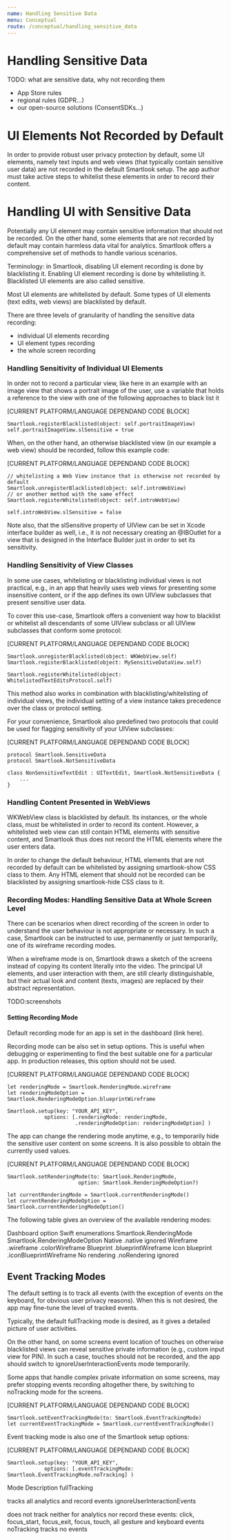```yaml
---
name: Handling Sensitive Data
menu: Conceptual
route: /conceptual/handling_sensitive_data
---
```



# Handling Sensitive Data

TODO: what are sensitive data, why not recording them 

- App Store rules
- regional rules (GDPR…)
- our open-source solutions (ConsentSDKs…)

# UI Elements Not Recorded by Default

In order to provide robust user privacy protection by default, some UI elements, namely text inputs and web views (that typically contain sensitive user data) are not recorded in the default Smartlook setup. The app author must take active steps to whitelist these elements in order to record their content.

# Handling UI with Sensitive Data

Potentially any UI element may contain sensitive information that should not be recorded. On the other hand, some elements that are not recorded by default may contain harmless data vital for analytics. Smartlook offers a comprehensive set of methods to handle various scenarios.

Terminology: in Smartlook, disabling UI element recording is done by blacklisting it. Enabling UI element recording is done by whitelisting it. Blacklisted UI elements are also called sensitive.

Most UI elements are whitelisted by default. Some types of UI elements (text edits, web views) are blacklisted by default.

There are three levels of granularity of handling the sensitive data recording:
- individual UI elements recording
- UI element types recording
- the whole screen recording 

### Handling Sensitivity of Individual UI Elements

In order not to record a particular view, like here in an example with an image view that shows a portrait image of the user, use a variable that holds a reference to the view with one of the following approaches to black list it 
 
[CURRENT PLATFORM/LANGUAGE DEPENDAND CODE BLOCK]
```
Smartlook.registerBlacklisted(object: self.portraitImageView)
self.portraitImageView.slSensitive = true
```

When, on the other hand, an otherwise blacklisted view (in our example a web view) should be recorded, follow this example code:
 
[CURRENT PLATFORM/LANGUAGE DEPENDAND CODE BLOCK]
```
// whitelisting a Web View instance that is otherwise not recorded by default
Smartlook.unregisterBlacklisted(object: self.introWebView)
// or another method with the same effect
Smartlook.registerWhitelisted(object: self.introWebView)

self.introWebView.slSensitive = false
```

Note also, that the slSensitive property of UIView can be set in Xcode interface builder as well, i.e., it is not necessary creating an @IBOutlet for a view that is designed in the Interface Builder just in order to set its sensitivity.

### Handling Sensitivity of View Classes

In some use cases, whitelisting or blacklisting individual views is not practical, e.g., in an app that heavily uses web views for presenting some insensitive content, or if the app defines its own UIView subclasses that present sensitive user data.

To cover this use-case, Smartlook offers a convenient way how to blacklist or whitelist all descendants of some UIView subclass or all UIView subclasses that conform some protocol:
 
[CURRENT PLATFORM/LANGUAGE DEPENDAND CODE BLOCK]
```
Smartlook.unregisterBlacklisted(object: WKWebView.self)
Smartlook.registerBlacklisted(object: MySensitiveDataView.self)

Smartlook.registerWhitelisted(object: WhitelistedTextEditsProtocol.self)
```

This method also works in combination with blacklisting/whitelisting of individual views, the individual setting of a view instance takes precedence over the class or protocol setting.

For your convenience, Smartlook also predefined two protocols that could be used for flagging sensitivity of your UIView subclasses:
 
[CURRENT PLATFORM/LANGUAGE DEPENDAND CODE BLOCK]
```
protocol Smartlook.SensitiveData
protocol Smartlook.NotSensitiveData
 
class NonSensitiveTextEdit : UITextEdit, Smartlook.NotSensitiveData {
    ...
}
```

### Handling Content Presented in WebViews

WKWebView class is blacklisted by default. Its instances, or the whole class, must be whitelisted in order to record its content. However, a whitelisted web view can still contain HTML elements with sensitive content, and Smartlook thus does not record the HTML elements where the user enters data.

In order to change the default behaviour, HTML elements that are not recorded by default can be whitelisted by assigning smartlook-show CSS class to them. Any HTML element that should not be recorded can be blacklisted by assigning smartlook-hide CSS class to it. 

### Recording Modes: Handling Sensitive Data at Whole Screen Level

There can be scenarios when direct recording of the screen in order to understand the user behaviour is not appropriate or necessary. In such a case, Smartlook can be instructed to use, permanently or just temporarily, one of its wireframe recording modes.

When a wireframe mode is on, Smartlook draws a sketch of the screens instead of copying its content literally into the video. The principal UI elements, and user interaction with them, are still clearly distinguishable, but their actual look and content (texts, images) are replaced by their abstract representation. 

TODO:screenshots

#### Setting Recording Mode

Default recording mode for an app is set in the dashboard (link here). 

Recording mode can be also set in setup options. This is useful when debugging or experimenting to find the best suitable one for a particular app. In production releases, this option should not be used.
 
[CURRENT PLATFORM/LANGUAGE DEPENDAND CODE BLOCK]
```
let renderingMode = Smartlook.RenderingMode.wireframe
let renderingModeOption = Smartlook.RenderingModeOption.blueprintWireframe
 
Smartlook.setup(key: "YOUR_API_KEY",
            options: [.renderingMode: renderingMode,
                      .renderingModeOption: renderingModeOption] )
```

The app can change the rendering mode anytime, e.g., to temporarily hide the sensitive user content on some screens. It is also possible to obtain the currently used values.
 
[CURRENT PLATFORM/LANGUAGE DEPENDAND CODE BLOCK]
```
Smartlook.setRenderingMode(to: Smartlook.RenderingMode, 
                       option: Smartlook.RenderingModeOption?)
 
let currentRenderingMode = Smartlook.currentRenderingMode()
let currentRenderingModeOption = Smartlook.currentRenderingModeOption()
```

The following table gives an overview of the available rendering modes:

Dashboard option
Swift enumerations
Smartlook.RenderingMode
Smartlook.RenderingModeOption
Native
.native
ignored
Wireframe
.wireframe
.colorWireframe
Blueprint
.blueprintWireframe
Icon blueprint
.iconBlueprintWireframe
No rendering
.noRendering
ignored

## Event Tracking Modes

The default setting is to track all events (with the exception of events on the keyboard, for obvious user privacy reasons). When this is not desired, the app may fine-tune the level of tracked events.

Typically, the default fullTracking mode is desired, as it gives a detailed picture of user activities.

On the other hand, on some screens event location of touches on otherwise blacklisted views can reveal sensitive private information (e.g., custom input view for PIN). In such a case, touches should not be recorded, and the app should switch to ignoreUserInteractionEvents mode temporarily.

Some apps that handle complex private information on some screens, may prefer stopping events recording altogether there, by switching to noTracking mode for the screens.
 
[CURRENT PLATFORM/LANGUAGE DEPENDAND CODE BLOCK]
```
Smartlook.setEventTrackingMode(to: Smartlook.EventTrackingMode)
let currentEventTrackingMode = Smartlook.currentEventTrackingMode()
```

Event tracking mode is also one of the Smartlook setup options:
 
[CURRENT PLATFORM/LANGUAGE DEPENDAND CODE BLOCK]
```
Smartlook.setup(key: "YOUR_API_KEY",
            options: [.eventTrackingMode: Smartlook.EventTrackingMode.noTracking] )
``` 

Mode
Description
fullTracking


tracks all analytics and record events
ignoreUserInteractionEvents


does not track neither for analytics nor record these events: click, focus_start, focus_exit, focus, touch, all gesture and keyboard events
noTracking
tracks no events

